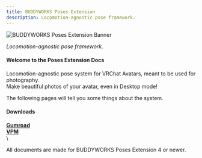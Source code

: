 ```yaml
---
title: BUDDYWORKS Poses Extension
description: Locomotion-agnostic pose framework.
---
```


![BUDDYWORKS Poses Extension Banner](./img/banner.webp)  

*Locomotion-agnostic pose framework.*

#### Welcome to the Poses Extension Docs
Locomotion-agnostic pose system for VRChat Avatars, meant to be used for photography.  
Make beautiful photos of your avatar, even in Desktop mode!

The following pages will tell you some things about the system.

#### Downloads
<a href="https://buddyworks.gumroad.com/"><b>Gumroad</b></a>  
<a href="https://repo.buddyworks.wtf/"><b>VPM</b></a>  
\
<Aside> All documents are made for BUDDYWORKS Poses Extension 4 or newer.</Aside>